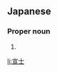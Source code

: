 ==Japanese==
{{ja-kanjitab|のぶ|じ}}

===Proper noun===
{{ja-pos|proper|のぶじ}}

# {{given name|male|lang=ja|sort=のぶじ}}

[[li:宣士]]